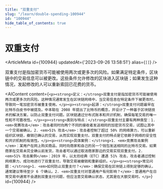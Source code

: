 ```yaml
---
title: "双重支付"
slug: "/learn/double-spending-100944"
id: "100944"
hide_table_of_contents: true
---
```



# 双重支付

<ArticleMeta id={100944} updatedAt={'2023-09-26 13:58:51'} alias={`[]`} />
<div className='border-solid border-b border-t-0 my-4 border-[var(--ifm-color-gray-300)]' />

双重支付是指加密货币可能被使用两次或更多次的风险。如果满足特定条件，区块链中的交易信息可以被更改。这些条件允许修改的区块进入区块链；如果发生这种情况，发起修改的人可以重新索回已花费的货币。

<AIContent content={`<p><strong>定义：</strong>双重支付是指加密货币可能被使用两次或更多次的风险。这种情况通常发生在区块链网络中，当交易信息在特定条件下被更改时，导致同一笔加密货币被重复使用。</p><p><strong>起源：</strong>双重支付问题最早在比特币白皮书中被提及。中本聪在 2008 年提出了比特币的概念，并设计了一种基于区块链技术的解决方案，以防止双重支付问题。区块链通过分布式账本和共识机制，确保每笔交易的唯一性和不可篡改性。</p><p><strong>类别与特点：</strong>双重支付主要有两种类型：1. <em>竞赛攻击</em>：攻击者同时向两个不同的接收者发送相同的加密货币交易，试图让其中一个交易被确认。2. <em>51% 攻击</em>：攻击者控制了超过 50% 的网络算力，可以重新组织区块链，撤销已确认的交易，从而实现双重支付。双重支付的特点是它依赖于网络的安全性和共识机制的有效性。</p><p><strong>具体案例：</strong>1. <em>竞赛攻击案例</em>：某用户在网上购买商品，同时向商家和自己的另一个钱包发送相同的比特币交易。如果商家在交易未完全确认前发货，攻击者可以通过取消商家那边的交易实现双重支付。2. <em>51% 攻击案例</em>：2019 年，以太坊经典（ETC）遭遇 51% 攻击，攻击者通过控制网络算力，成功地进行了双重支付，导致交易被撤销和重新组织。</p><p><strong>常见问题：</strong>1. <em>如何防止双重支付？</em>：确保交易在区块链上得到足够的确认，通常建议等待至少 6 个确认。2. <em>双重支付对普通用户有何影响？</em>：普通用户在日常交易中通常不会遇到双重支付问题，但应注意交易确认状态，尤其是在大额交易时。</p>`} id={100944} />
